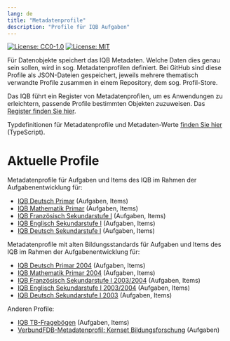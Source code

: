 ---
lang: de
title: "Metadatenprofile"
description: "Profile für IQB Aufgaben"
---

[![License: CC0-1.0](https://img.shields.io/badge/License-CC0_1.0-lightgrey.svg)](http://creativecommons.org/publicdomain/zero/1.0/)
[![License: MIT](https://img.shields.io/badge/License-MIT-yellow.svg)](https://opensource.org/licenses/MIT)

Für Datenobjekte speichert das IQB Metadaten. Welche Daten dies genau sein sollen, wird in sog. Metadatenprofilen definiert. Bei GitHub sind diese Profile als JSON-Dateien gespeichert, jeweils mehrere thematisch verwandte Profile zusammen in einem Repository, dem sog. Profil-Store.

Das IQB führt ein Register von Metadatenprofilen, um es Anwendungen zu erleichtern, passende Profile bestimmten Objekten zuzuweisen. Das [Register finden Sie hier](https://github.com/iqb-vocabs/profile-registry).

Typdefinitionen für Metadatenprofile und Metadaten-Werte [finden Sie hier](https://github.com/iqb-vocabs/metadata#readme) (TypeScript).

# Aktuelle Profile

Metadatenprofile für Aufgaben und Items des IQB im Rahmen der Aufgabenentwicklung für:

  * [IQB Deutsch Primar](https://iqb-vocabs.github.io/p12/) (Aufgaben, Items)
  * [IQB Mathematik Primar](https://iqb-vocabs.github.io/p11/) (Aufgaben, Items)
  * [IQB Französisch Sekundarstufe I](https://iqb-vocabs.github.io/p52/) (Aufgaben, Items)
  * [IQB Englisch Sekundarstufe I](https://iqb-vocabs.github.io/p53/) (Aufgaben, Items)
  * [IQB Deutsch Sekundarstufe I](https://iqb-vocabs.github.io/p16/) (Aufgaben, Items)

Metadatenprofile mit alten Bildungsstandards für Aufgaben und Items des IQB im Rahmen der Aufgabenentwicklung für: 

  * [IQB Deutsch Primar 2004](https://iqb-vocabs.github.io/p14/) (Aufgaben, Items)
  * [IQB Mathematik Primar 2004](https://iqb-vocabs.github.io/p09/) (Aufgaben, Items)
  * [IQB Französisch Sekundarstufe I 2003/2004](https://iqb-vocabs.github.io/p55/) (Aufgaben, Items)
  * [IQB Englisch Sekundarstufe I 2003/2004](https://iqb-vocabs.github.io/p54/) (Aufgaben, Items)
  * [IQB Deutsch Sekundarstufe I 2003](https://iqb-vocabs.github.io/p17/) (Aufgaben, Items)

Anderen Profile:

  * [IQB TB-Fragebögen](https://iqb-vocabs.github.io/p60/) (Aufgaben, Items)
  * [VerbundFDB-Metadatenprofil: Kernset Bildungsforschung](https://iqb-vocabs.github.io/p80/) (Aufgaben)

